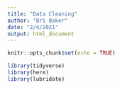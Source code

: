 ```yaml
---
title: "Data Cleaning"
author: "Bri Baker"
date: "2/4/2021"
output: html_document
---
```


```r
knitr::opts_chunk$set(echo = TRUE)

library(tidyverse)
library(here)
library(lubridate)

```

